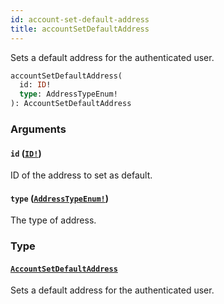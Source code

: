 ```yaml
---
id: account-set-default-address
title: accountSetDefaultAddress
---
```


Sets a default address for the authenticated user.

```graphql
accountSetDefaultAddress(
  id: ID!
  type: AddressTypeEnum!
): AccountSetDefaultAddress

```

### Arguments

#### `id` ([`ID!`](/api-reference/scalars/id.mdx))

ID of the address to set as default.

#### `type` ([`AddressTypeEnum!`](/api-reference/enums/address-type-enum.mdx))

The type of address.

### Type

#### [`AccountSetDefaultAddress`](/api-reference/objects/account-set-default-address.mdx)

Sets a default address for the authenticated user.
